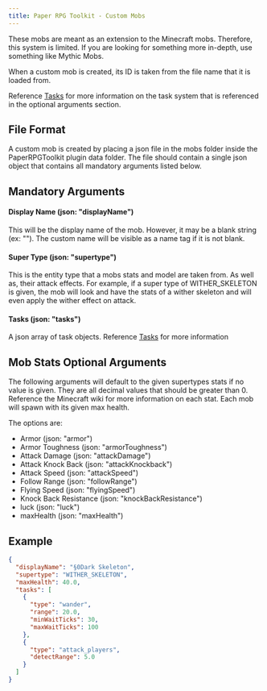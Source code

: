 ```yaml
---
title: Paper RPG Toolkit - Custom Mobs
---
```

These mobs are meant as an extension to the Minecraft mobs.  Therefore, this system is limited.  If you are looking for something more in-depth, use something like Mythic Mobs.

When a custom mob is created, its ID is taken from the file name that it is loaded from.

Reference [Tasks](Tasks.md) for more information on the task system that is referenced in the optional arguments section.

## File Format
A custom mob is created by placing a json file in the mobs folder inside the PaperRPGToolkit plugin data folder.  The file should contain a single json object that contains all mandatory arguments listed below.

## Mandatory Arguments
#### Display Name (json: "displayName")
This will be the display name of the mob.  However, it may be a blank string (ex: "").  The custom name will be visible as a name tag if it is not blank.

#### Super Type (json: "supertype")
This is the entity type that a mobs stats and model are taken from.  As well as, their attack effects.  For example, if a super type of WITHER_SKELETON is given, the mob will look and have the stats of a wither skeleton and will even apply the wither effect on attack.

#### Tasks (json: "tasks")
A json array of task objects.  Reference [Tasks](Tasks.md) for more information

## Mob Stats Optional Arguments
The following arguments will default to the given supertypes stats if no value is given.  They are all decimal values that should be greater than 0.  Reference the Minecraft wiki for more information on each stat.  Each mob will spawn with its given max health.

The options are:
- Armor (json: "armor")
- Armor Toughness (json: "armorToughness")
- Attack Damage (json: "attackDamage")
- Attack Knock Back (json: "attackKnockback")
- Attack Speed (json: "attackSpeed")
- Follow Range (json: "followRange")
- Flying Speed (json: "flyingSpeed")
- Knock Back Resistance (json: "knockBackResistance")
- luck (json: "luck")
- maxHealth (json: "maxHealth")

## Example
```json
{
  "displayName": "§0Dark Skeleton",
  "supertype": "WITHER_SKELETON",
  "maxHealth": 40.0,
  "tasks": [
    {
      "type": "wander",
      "range": 20.0,
      "minWaitTicks": 30,
      "maxWaitTicks": 100
    },
    {
      "type": "attack_players",
      "detectRange": 5.0
    }
  ]
}
```